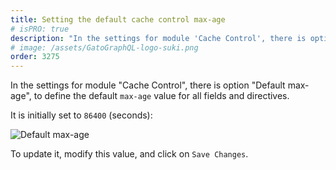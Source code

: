 ```yaml
---
title: Setting the default cache control max-age
# isPRO: true
description: "In the settings for module 'Cache Control', there is option 'Default max-age', to define the default 'max-age' value for all fields and directives."
# image: /assets/GatoGraphQL-logo-suki.png
order: 3275
---
```


In the settings for module "Cache Control", there is option "Default max-age", to define the default `max-age` value for all fields and directives.

It is initially set to `86400` (seconds):

![Default max-age](/assets/guides/upstream-pro/settings-cache-control-default-max-age.png "Default max-age")

To update it, modify this value, and click on `Save Changes`.
